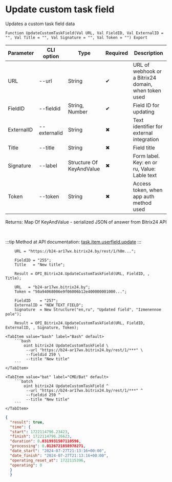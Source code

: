 ﻿---
sidebar_position: 3
description: Update custom task field and other functions to work with Bitrix24 in the Open Integration Package, a free open-source integration library for 1C:Enterprise 8, OneScript and CLI
keywords: [1C, 1С, 1С:Enterprise, 1С:Enterprise 8.3, API, Integration, Services, Exchange, OneScript, CLI, Bitrix24]
---


# Update custom task field
 Updates a custom task field data



`Function UpdateCustomTaskField(Val URL, Val FieldID, Val ExternalID = "", Val Title = "", Val Signature = "", Val Token = "") Export`

  | Parameter | CLI option | Type | Required | Description |
  |-|-|-|-|-|
  | URL | --url | String | &#x2714; | URL of webhook or a Bitrix24 domain, when token used |
  | FieldID | --fieldid | String, Number | &#x2714; | Field ID for updating |
  | ExternalID | --externalid | String | &#x2716; | Text identifier for external integration |
  | Title | --title | String | &#x2716; | Field title |
  | Signature | --label | Structure Of KeyAndValue | &#x2716; | Form label. Key: en or ru, Value: Lable text |
  | Token | --token | String | &#x2716; | Access token, when app auth method used |

  
  Returns:  Map Of KeyAndValue - serialized JSON of answer from Bitrix24 API

<br/>

:::tip
Method at API documentation: [task.item.userfield.update](https://dev.1c-bitrix.ru/rest_help/tasks/task/userfield/update.php)
:::
<br/>



```bsl title="1C:Enterprise/OneScript code example"
    URL = "https://b24-ar17wx.bitrix24.by/rest/1/h0m...";

    FieldID = "255";
    Title   = "New title";

    Result = OPI_Bitrix24.UpdateCustomTaskField(URL, FieldID, , Title);

    URL   = "b24-ar17wx.bitrix24.by";
    Token = "50a94068006e9f06006b12e400000001000...";

    FieldID    = "257";
    ExternalID = "NEW_TEXT_FIELD";
    Signature  = New Structure("en,ru", "Updated field", "Izmenennoe pole");

    Result = OPI_Bitrix24.UpdateCustomTaskField(URL, FieldID, ExternalID, , Signature, Token);
```
 

 <Tabs>
  
    <TabItem value="bash" label="Bash" default>
        ```bash
            oint bitrix24 UpdateCustomTaskField \
             --url "https://b24-ar17wx.bitrix24.by/rest/1/***" \
             --fieldid 259 \
             --title "New title"
        ```
    </TabItem>
  
    <TabItem value="bat" label="CMD/Bat" default>
        ```batch
            oint bitrix24 UpdateCustomTaskField ^
             --url "https://b24-ar17wx.bitrix24.by/rest/1/***" ^
             --fieldid 259 ^
             --title "New title"
        ```
    </TabItem>
</Tabs>


```json title="Result"
{
  "result": true,
  "time": {
  "start": 1722114796.23423,
  "finish": 1722114796.26623,
  "duration": 0.0319931507110596,
  "processing": 0.0126721858978271,
  "date_start": "2024-07-27T21:13:16+00:00",
  "date_finish": "2024-07-27T21:13:16+00:00",
  "operating_reset_at": 1722115396,
  "operating": 0
  }
  }
```
